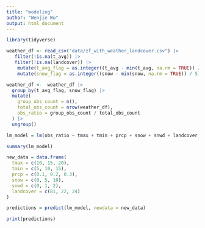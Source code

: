 ```yaml
---
title: "modeling"
author: "Wenjie Wu"
output: html_document
---
```


```r
library(tidyverse)
```

```r
weather_df <- read_csv("data/zf_with_weather_landcover.csv") |>
   filter(!is.na(t_avg)) |>
   filter(!is.na(landcover)) |>
    mutate(t_avg_flag = as.integer((t_avg - min(t_avg, na.rm = TRUE)) / 1)) |>
    mutate(snow_flag = as.integer((snow - min(snow, na.rm = TRUE)) / 5))

weather_df <-  weather_df |>
  group_by(t_avg_flag, snow_flag) |>
  mutate(
    group_obs_count = n(),  
    total_obs_count = nrow(weather_df),  
    obs_ratio = group_obs_count / total_obs_count  
  ) |>
  ungroup()

```



```r
lm_model = lm(obs_ratio ~ tmax + tmin + prcp + snow + snwd + landcover, data = weather_df)

summary(lm_model)
```

```r
new_data = data.frame(
  tmax = c(10, 15, 20),
  tmin = c(5, 10, 15),
  prcp = c(0.1, 0.2, 0.3),
  snow = c(0, 5, 10),
  snwd = c(0, 1, 2),
  landcover = c(81, 22, 24)
)

predictions = predict(lm_model, newdata = new_data)

print(predictions)
```


